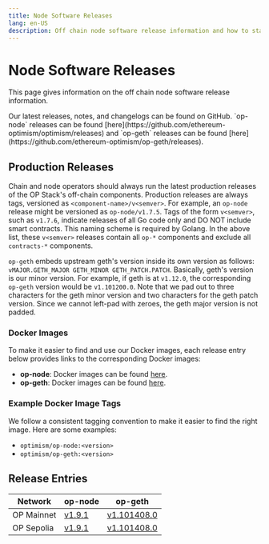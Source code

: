 ```yaml
---
title: Node Software Releases
lang: en-US
description: Off chain node software release information and how to stay up to date.
---
```



# Node Software Releases

This page gives information on the off chain node software release information.

<Callout type="info">
  Our latest releases, notes, and changelogs can be found on GitHub. `op-node` releases can be found [here](https://github.com/ethereum-optimism/optimism/releases)
  and `op-geth` releases can be found [here](https://github.com/ethereum-optimism/op-geth/releases).
</Callout>

## Production Releases

Chain and node operators should always run the latest production releases of the OP Stack's off-chain components. Production releases are always tags, versioned as `<component-name>/v<semver>`. For example, an `op-node` release might be versioned as `op-node/v1.7.5`. Tags of the form `v<semver>`, such as `v1.7.6`, indicate releases of all Go code only and DO NOT include smart contracts. This naming scheme is required by Golang. In the above list, these `v<semver>` releases contain all `op-*` components and exclude all `contracts-*` components.

`op-geth` embeds upstream geth's version inside its own version as follows: `vMAJOR.GETH_MAJOR GETH_MINOR GETH_PATCH.PATCH`. Basically, geth's version is our minor version. For example, if geth is at `v1.12.0`, the corresponding `op-geth` version would be `v1.101200.0`. Note that we pad out to three characters for the geth minor version and two characters for the geth patch version. Since we cannot left-pad with zeroes, the geth major version is not padded.

### Docker Images

To make it easier to find and use our Docker images, each release entry below provides links to the corresponding Docker images:

*   **op-node**: Docker images can be found [here](https://hub.docker.com/r/ethereumoptimism/op-node/tags).
*   **op-geth**: Docker images can be found [here](https://hub.docker.com/r/ethereumoptimism/op-geth/tags).

### Example Docker Image Tags

We follow a consistent tagging convention to make it easier to find the right image. Here are some examples:

*   `optimism/op-node:<version>`
*   `optimism/op-geth:<version>`

## Release Entries

| Network    | op-node                                                                     | op-geth                                                                              |
| ---------- | --------------------------------------------------------------------------- | ------------------------------------------------------------------------------------ |
| OP Mainnet | [v1.9.1](https://github.com/ethereum-optimism/optimism/releases/tag/v1.9.1) | [v1.101408.0](https://github.com/ethereum-optimism/op-geth/releases/tag/v1.101408.0) |
| OP Sepolia | [v1.9.1](https://github.com/ethereum-optimism/optimism/releases/tag/v1.9.1) | [v1.101408.0](https://github.com/ethereum-optimism/op-geth/releases/tag/v1.101408.0) |
